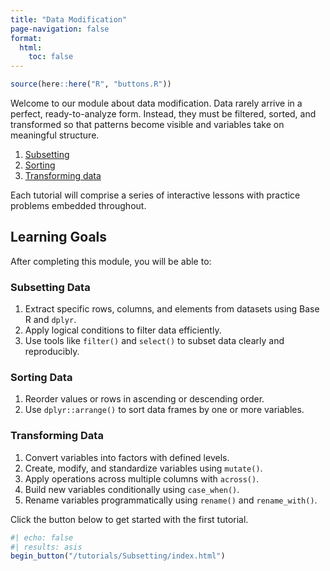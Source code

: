 ```yaml
---
title: "Data Modification"
page-navigation: false
format:
  html: 
    toc: false
---
```


```r
source(here::here("R", "buttons.R"))
```

Welcome to our module about data modification. Data rarely arrive in a perfect, ready-to-analyze form. Instead, they must be filtered, sorted, and transformed so that patterns become visible and variables take on meaningful structure. 

1. [Subsetting](/tutorials/Subsetting/index.qmd)
2. [Sorting](/tutorials/Sorting/index.qmd)
3. [Transforming data](/tutorials/Transformation/index.qmd)

Each tutorial will comprise a series of interactive lessons with practice problems embedded throughout.

## Learning Goals

After completing this module, you will be able to:

### Subsetting Data

1. Extract specific rows, columns, and elements from datasets using Base R and `dplyr`.
2. Apply logical conditions to filter data efficiently.
3. Use tools like `filter()` and `select()` to subset data clearly and reproducibly.

### Sorting Data

1. Reorder values or rows in ascending or descending order.
2. Use `dplyr::arrange()` to sort data frames by one or more variables.

### Transforming Data

1. Convert variables into factors with defined levels.
2. Create, modify, and standardize variables using `mutate()`.
3. Apply operations across multiple columns with `across()`.
4. Build new variables conditionally using `case_when()`.
5. Rename variables programmatically using `rename()` and `rename_with()`.

Click the button below to get started with the first tutorial.

```r
#| echo: false
#| results: asis
begin_button("/tutorials/Subsetting/index.html")
```
